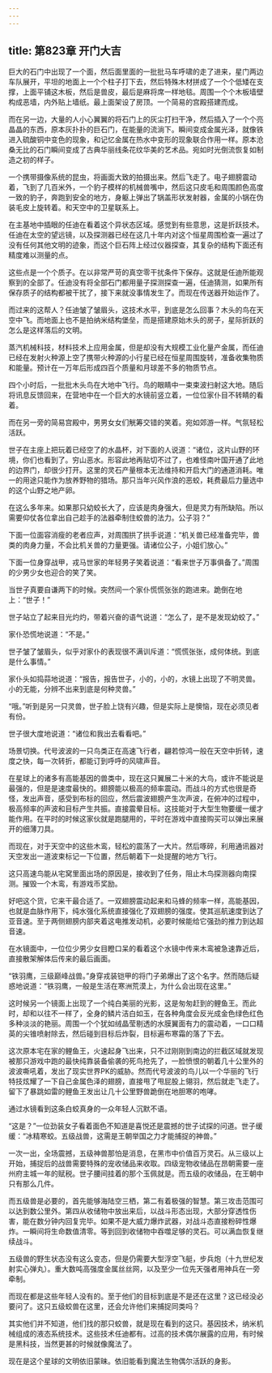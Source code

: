 ```yaml
---
---
---
```

title: 第823章 开门大吉
---



巨大的石门中出现了一个面，然后面里面的一批批马车呼啸的走了进来，星门两边车队展开，平坦的地面上一个个柱子打下去，然后特殊木材拼成了一个个低矮在支撑，上面平铺这木板，然后是兽皮，最后是麻将席一样地毯。周围一个个木板墙壁构成恶墙，内外贴上墙纸。最上面架设了房顶。一个简易的宫殿搭建而成。

而在另一边，大量的人小心翼翼的将石门上的灰尘打扫干净，然后插入了一个个亮晶晶的东西，原本灰扑扑的巨石门，在能量的流淌下。瞬间变成金属光泽，就像铁进入硫酸铜中变色的现象，和记忆金属在热水中变形的现象联合作用一样。原本沧桑无比的石门瞬间变成了古典华丽线条花纹华美的艺术品。宛如时光倒流恢复如制造之初的样子。

一个携带摄像系统的昆虫，将画面大致的拍摄出来。然后飞走了。电子翅膀震动着，飞到了几百米外，一个豹子模样的机械兽嘴中，然后这只皮毛和周围颜色高度一致的豹子，奔跑到安全的地方，身躯上弹出了锅盖形状发射器，金属的小锅在伪装毛皮上旋转着。和天空中的卫星联系上。

在主基地中插眼的任迪在看着这个异状态区域。感觉到有些意思，这是折跃技术。任迪在太空的望远镜，以及探测器已经在这几十年内对这个恒星周围检查一遍过了没有任何其他文明的迹象，而这个巨石阵上经过仪器探查，其复杂的结构下面还有精度难以测量的点。

这些点是一个个质子。在以非常严苛的真空零干扰条件下保存。这就是任迪所能观察到的全部了。任迪没有将全部石门都用量子探测探查一遍，任迪猜测，如果所有保存质子的结构都被干扰了，接下来就没事情发生了。而现在传送器开始运作了。

而过来的这帮人？任迪皱了皱眉头，这技术水平，到底是怎么回事？木头的鸟在天空中飞。而地面上也不是拍纳米结构堡垒，而是搭建原始木头的房子，星际折跃的怎么是这样落后的文明。

蒸汽机械科技，材料技术上应用金属，但是却没有大规模工业化量产金属，而任迪已经在发射火种源上空了携带火种源的小行星已经在恒星周围旋转，准备收集物质和能量。预计在一万年后形成四百个质量和月球差不多的物质节点。

四个小时后，一批批木头鸟在大地中飞行。鸟的眼睛中一束束波扫射这大地。随后将讯息反馈回来，在营地中在一个巨大的水镜前竖立着，一位位家仆目不转睛的看着。

而在另一旁的简易宫殿中，男男女女们觥筹交错的笑着。宛如郊游一样。气氛轻松活跃。

世子在主座上把玩着已经空了的水晶杯，对下面的人说道：“诸位，这片山野的环境，你们也看到了。穷山恶水。形容此地再贴切不过了，也难怪南叶国开通了此地的边界门，却很少打开。这里的灵石产量根本无法维持和开启大门的通道消耗。唯一的用途只能作为放养野物的猎场。那只当年兴风作浪的恶蛟，耗费最后力量选中的这个山野之地产卵。

在这么多年来。如果那只幼蛟长大了，应该是肉身强大，但是灵力有所缺陷。所以需要仰仗各位拿出自己趁手的法器牵制住蛟兽的法力。公子羽？”

下面一位面容消瘦的老者应声，对周围拱了拱手说道：“机关兽已经准备完毕，兽类的肉身力量，不会比机关兽的力量更强。请诸位公子，小姐们放心。”

下面一位身穿战甲，戎马世家的年轻男子笑着说道：“看来世子万事俱备了。”周围的少男少女也迎合的笑了笑。

当世子真要自谦两下的时候。突然间一个家仆慌慌张张的跑进来。跪倒在地上：“世子！”

世子站立了起来目光灼灼，带着兴奋的语气说道：“怎么了，是不是发现幼蛟了。”

家仆恐慌地说道：“不是。”

世子皱了皱眉头，似乎对家仆的表现很不满训斥道：“慌慌张张，成何体统。到底是什么事情。”

家仆头如捣蒜地说道：“报告，报告世子，小的，小的，水镜上出现了不明灵兽。小的无能，分辨不出来到底是何种灵兽。”

“哦。”听到是另一只灵兽，世子脸上饶有兴趣，但是实际上是懊恼，现在必须见者有份。

世子很大度地说道：“诸位和我出去看看吧。”

场景切换。代号波波的一只鸟类正在高速飞行者，翩若惊鸿一般在天空中折转，速度之快，每一次转折，都能订到呼呼的风啸声音。

在星球上的诸多有高能基因的兽类中，现在这只翼展二十米的大鸟，或许不能说是最强的，但是是速度最快的。翅膀能以极高的频率震动。而战斗的方式也很是奇怪，发出声音，感受到布标的回应，然后震波翅膀产生次声波，在俯冲的过程中，极高频率的声波和目标产生共振。直接震晕目标。这技能对于大型生物要缓一缓才能作用。在平时的时候这家伙就是跑腿用的，平时在游戏中直接购买可以弹出来展开的细薄刀具。

而现在，对于天空中的这些木鸾，轻松的震荡了一大片。然后啄碎，利用通讯器对天空发出一道波束标记一下位置，然后朝着下一处提醒的地方飞行。

这只高速鸟能从宅窝里面出场的原因是，接收到了任务，阻止木鸟探测器向南探测。摧毁一个木鸾，有游戏币奖励。

好吧这个货，它来干最合适了。一双翅膀震动起来和马蜂的频率一样，高能基因，也就是血脉作用下，纯水强化系统直接强化了双翅膀的强度。使其巡航速度到达了亚音速。至于两侧翅膀内部夹着这电推发动机，必要时候能给它强劲的推力到达超音速。

在水镜面中，一位位少男少女目瞪口呆的看着这个水镜中传来木鸾被急速靠近后，直接散架解体后传来的最后画面。

“铁羽鹰，三级巅峰战兽。”身穿戎装铠甲的将门子弟爆出了这个名字。然而随后疑惑地说道：“铁羽鹰，一般是生活在寒洲荒漠上，为什么会出现在这里。”

这时候另一个镜面上出现了一个纯白美丽的光影，这是匆匆赶到的鲤鱼王。而此时，却和以往不一样了，全身的鳞片洁白如玉，在各种角度会反光成金色绿色红色多种淡淡的艳丽。周围一个个犹如绒晶莹剔透的水膜翼面有力的震动着，一口口精英的尖锥喷射除去，然后碰到目标后炸裂，目标遍布寒霜的落了下去。

这次原本宅在家的鲤鱼王，火速起身飞出来，只不过刚刚到南边的拦截区域就发现被那只游戏中跑的最快纯靠装备偷袭的死鸟抢先了，一脸愤恨的朝着几十公里外的波波嘶吼着，发出了现实世界PK的威胁。然而代号波波的鸟儿以一个华丽的飞行特技炫耀了一下自己金属色泽的翅膀，直接甩了甩屁股上翎羽，然后就走飞走了。留下了暴跳如雷的鲤鱼王发出让几十公里野兽跪倒在地胆寒的咆哮。

通过水镜看到这条白蛟真身的一众年轻人沉默不语。

“这是？”一位劲装女子看着面色不知道是喜悦还是震撼的世子试探的问道。世子缓缓：“冰精寒蛟。五级战兽，这需是王朝举国之力才能捕捉的神兽。”

一次一出，全场震撼，五级神兽那怕是消息，在黑市中价值百万灵石。从三级以上开始，捕捉后的战兽需要特殊的宠收储品来收取。四级宠物收储品在昂朝需要一座州府主城一年的赋税。世子腰间挂着的那个玉佩就是。而五级的收储品，在王朝中只有那么几件。

而五级兽是必要的，首先能够海陆空三栖，第二有着极强的智慧。第三攻击范围可以达到数公里外。第四从收储物中放出来后，以战斗形态出现，大部分穿透性伤害，能在数分钟内回复完毕。如果不是大威力爆炸武器，对战斗态直接粉碎性爆炸。一瞬间将生命数值清零。等到回到收储物中吞噬足够的灵石。可以满血恢复继续战斗。

五级兽的野生状态没有这么变态，但是仍需要大型浮空飞艇，步兵炮（十九世纪发射实心弹丸）。重大数吨高强度金属丝丝网，以及至少一位先天强者用神兵在一旁牵制。

而现在都是这些年轻人没有的。至于他们的目标到底是不是还在这里？这已经没必要问了。这只五级蛟兽在这里，还会允许他们来捕捉同类吗？

其实他们并不知道，他们找的那只蛟兽，就是现在看到的这只。基因技术，纳米机械组成的液态系统技术。这些技术任迪都有。过高的技术偶尔展露的应用，有时候是黑科技，当然更甚的时候就像魔法了。

现在是这个星球的文明依旧蒙昧。依旧能看到魔法生物偶尔活跃的身影。